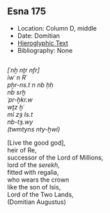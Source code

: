 ## Esna 175 {-}  
  
- Location: Column D, middle  
- Date: Domitian  
- [Hieroglyphic Text](https://www.ifao.egnet.net/uploads/publications/enligne/Temples-Esna002.pdf#page=365){target="_blank"}  
- Bibliography: None  
  
<style>  
  .col2 {  
    columns: 2 300px;         /* number of columns and width in pixels*/  
    -webkit-columns: 2 300px; /* chrome, safari */  
    -moz-columns: 2 300px;    /* firefox */  
    -webkit-column-break-inside: avoid;  
    -page-break-inside: avoid;  
    -break-inside: avoid;  
  }  
  
</style>  
  
<div class="col2">  
  
*[ʿnḫ nṯr nfr]  *  
*ỉwʿ n Rʿ  *  
*pẖr-ns.t n nb ḥḥ  *  
*nb srḫ   *  
*ʿpr-ẖkr.w  *  
*wṯz ḫʿ*   
   *mỉ zȝ Is.t  *  
*nb-tȝ.wy  *  
*(twmtyns nty-ḫwỉ) *  
   
[Live the good god],  
heir of Re,  
successor of the Lord of Millions,  
lord of the *serekh*,  
fitted with regalia,  
who wears the crown   
   like the son of Isis,  
Lord of the Two Lands,  
(Domitian Augustus)  
  
</div>